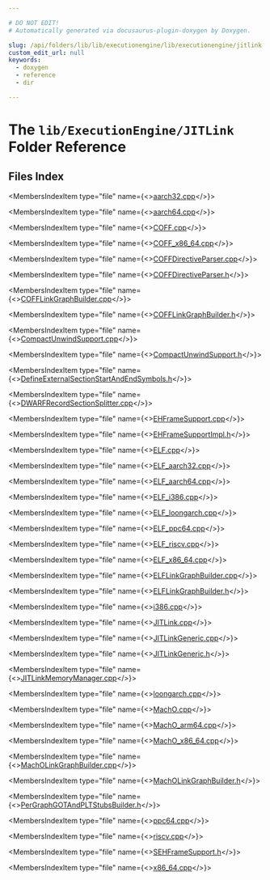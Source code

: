 ```yaml
---

# DO NOT EDIT!
# Automatically generated via docusaurus-plugin-doxygen by Doxygen.

slug: /api/folders/lib/lib/executionengine/lib/executionengine/jitlink
custom_edit_url: null
keywords:
  - doxygen
  - reference
  - dir

---
```





# The `lib/ExecutionEngine/JITLink` Folder Reference

<DoxygenPage pluginConfig={pluginConfig}>



## Files Index

<MembersIndex>

<MembersIndexItem
  type="file"
  name={<><a href="/docs/api/files/lib/lib/executionengine/lib/executionengine/jitlink/aarch32-cpp">aarch32.cpp</a></>}>
</MembersIndexItem>

<MembersIndexItem
  type="file"
  name={<><a href="/docs/api/files/lib/lib/executionengine/lib/executionengine/jitlink/aarch64-cpp">aarch64.cpp</a></>}>
</MembersIndexItem>

<MembersIndexItem
  type="file"
  name={<><a href="/docs/api/files/lib/lib/executionengine/lib/executionengine/jitlink/coff-cpp">COFF.cpp</a></>}>
</MembersIndexItem>

<MembersIndexItem
  type="file"
  name={<><a href="/docs/api/files/lib/lib/executionengine/lib/executionengine/jitlink/coff-x86-64-cpp">COFF_x86_64.cpp</a></>}>
</MembersIndexItem>

<MembersIndexItem
  type="file"
  name={<><a href="/docs/api/files/lib/lib/executionengine/lib/executionengine/jitlink/coffdirectiveparser-cpp">COFFDirectiveParser.cpp</a></>}>
</MembersIndexItem>

<MembersIndexItem
  type="file"
  name={<><a href="/docs/api/files/lib/lib/executionengine/lib/executionengine/jitlink/coffdirectiveparser-h">COFFDirectiveParser.h</a></>}>
</MembersIndexItem>

<MembersIndexItem
  type="file"
  name={<><a href="/docs/api/files/lib/lib/executionengine/lib/executionengine/jitlink/cofflinkgraphbuilder-cpp">COFFLinkGraphBuilder.cpp</a></>}>
</MembersIndexItem>

<MembersIndexItem
  type="file"
  name={<><a href="/docs/api/files/lib/lib/executionengine/lib/executionengine/jitlink/cofflinkgraphbuilder-h">COFFLinkGraphBuilder.h</a></>}>
</MembersIndexItem>

<MembersIndexItem
  type="file"
  name={<><a href="/docs/api/files/lib/lib/executionengine/lib/executionengine/jitlink/compactunwindsupport-cpp">CompactUnwindSupport.cpp</a></>}>
</MembersIndexItem>

<MembersIndexItem
  type="file"
  name={<><a href="/docs/api/files/lib/lib/executionengine/lib/executionengine/jitlink/compactunwindsupport-h">CompactUnwindSupport.h</a></>}>
</MembersIndexItem>

<MembersIndexItem
  type="file"
  name={<><a href="/docs/api/files/lib/lib/executionengine/lib/executionengine/jitlink/defineexternalsectionstartandendsymbols-h">DefineExternalSectionStartAndEndSymbols.h</a></>}>
</MembersIndexItem>

<MembersIndexItem
  type="file"
  name={<><a href="/docs/api/files/lib/lib/executionengine/lib/executionengine/jitlink/dwarfrecordsectionsplitter-cpp">DWARFRecordSectionSplitter.cpp</a></>}>
</MembersIndexItem>

<MembersIndexItem
  type="file"
  name={<><a href="/docs/api/files/lib/lib/executionengine/lib/executionengine/jitlink/ehframesupport-cpp">EHFrameSupport.cpp</a></>}>
</MembersIndexItem>

<MembersIndexItem
  type="file"
  name={<><a href="/docs/api/files/lib/lib/executionengine/lib/executionengine/jitlink/ehframesupportimpl-h">EHFrameSupportImpl.h</a></>}>
</MembersIndexItem>

<MembersIndexItem
  type="file"
  name={<><a href="/docs/api/files/lib/lib/executionengine/lib/executionengine/jitlink/elf-cpp">ELF.cpp</a></>}>
</MembersIndexItem>

<MembersIndexItem
  type="file"
  name={<><a href="/docs/api/files/lib/lib/executionengine/lib/executionengine/jitlink/elf-aarch32-cpp">ELF_aarch32.cpp</a></>}>
</MembersIndexItem>

<MembersIndexItem
  type="file"
  name={<><a href="/docs/api/files/lib/lib/executionengine/lib/executionengine/jitlink/elf-aarch64-cpp">ELF_aarch64.cpp</a></>}>
</MembersIndexItem>

<MembersIndexItem
  type="file"
  name={<><a href="/docs/api/files/lib/lib/executionengine/lib/executionengine/jitlink/elf-i386-cpp">ELF_i386.cpp</a></>}>
</MembersIndexItem>

<MembersIndexItem
  type="file"
  name={<><a href="/docs/api/files/lib/lib/executionengine/lib/executionengine/jitlink/elf-loongarch-cpp">ELF_loongarch.cpp</a></>}>
</MembersIndexItem>

<MembersIndexItem
  type="file"
  name={<><a href="/docs/api/files/lib/lib/executionengine/lib/executionengine/jitlink/elf-ppc64-cpp">ELF_ppc64.cpp</a></>}>
</MembersIndexItem>

<MembersIndexItem
  type="file"
  name={<><a href="/docs/api/files/lib/lib/executionengine/lib/executionengine/jitlink/elf-riscv-cpp">ELF_riscv.cpp</a></>}>
</MembersIndexItem>

<MembersIndexItem
  type="file"
  name={<><a href="/docs/api/files/lib/lib/executionengine/lib/executionengine/jitlink/elf-x86-64-cpp">ELF_x86_64.cpp</a></>}>
</MembersIndexItem>

<MembersIndexItem
  type="file"
  name={<><a href="/docs/api/files/lib/lib/executionengine/lib/executionengine/jitlink/elflinkgraphbuilder-cpp">ELFLinkGraphBuilder.cpp</a></>}>
</MembersIndexItem>

<MembersIndexItem
  type="file"
  name={<><a href="/docs/api/files/lib/lib/executionengine/lib/executionengine/jitlink/elflinkgraphbuilder-h">ELFLinkGraphBuilder.h</a></>}>
</MembersIndexItem>

<MembersIndexItem
  type="file"
  name={<><a href="/docs/api/files/lib/lib/executionengine/lib/executionengine/jitlink/i386-cpp">i386.cpp</a></>}>
</MembersIndexItem>

<MembersIndexItem
  type="file"
  name={<><a href="/docs/api/files/lib/lib/executionengine/lib/executionengine/jitlink/jitlink-cpp">JITLink.cpp</a></>}>
</MembersIndexItem>

<MembersIndexItem
  type="file"
  name={<><a href="/docs/api/files/lib/lib/executionengine/lib/executionengine/jitlink/jitlinkgeneric-cpp">JITLinkGeneric.cpp</a></>}>
</MembersIndexItem>

<MembersIndexItem
  type="file"
  name={<><a href="/docs/api/files/lib/lib/executionengine/lib/executionengine/jitlink/jitlinkgeneric-h">JITLinkGeneric.h</a></>}>
</MembersIndexItem>

<MembersIndexItem
  type="file"
  name={<><a href="/docs/api/files/lib/lib/executionengine/lib/executionengine/jitlink/jitlinkmemorymanager-cpp">JITLinkMemoryManager.cpp</a></>}>
</MembersIndexItem>

<MembersIndexItem
  type="file"
  name={<><a href="/docs/api/files/lib/lib/executionengine/lib/executionengine/jitlink/loongarch-cpp">loongarch.cpp</a></>}>
</MembersIndexItem>

<MembersIndexItem
  type="file"
  name={<><a href="/docs/api/files/lib/lib/executionengine/lib/executionengine/jitlink/macho-cpp">MachO.cpp</a></>}>
</MembersIndexItem>

<MembersIndexItem
  type="file"
  name={<><a href="/docs/api/files/lib/lib/executionengine/lib/executionengine/jitlink/macho-arm64-cpp">MachO_arm64.cpp</a></>}>
</MembersIndexItem>

<MembersIndexItem
  type="file"
  name={<><a href="/docs/api/files/lib/lib/executionengine/lib/executionengine/jitlink/macho-x86-64-cpp">MachO_x86_64.cpp</a></>}>
</MembersIndexItem>

<MembersIndexItem
  type="file"
  name={<><a href="/docs/api/files/lib/lib/executionengine/lib/executionengine/jitlink/macholinkgraphbuilder-cpp">MachOLinkGraphBuilder.cpp</a></>}>
</MembersIndexItem>

<MembersIndexItem
  type="file"
  name={<><a href="/docs/api/files/lib/lib/executionengine/lib/executionengine/jitlink/macholinkgraphbuilder-h">MachOLinkGraphBuilder.h</a></>}>
</MembersIndexItem>

<MembersIndexItem
  type="file"
  name={<><a href="/docs/api/files/lib/lib/executionengine/lib/executionengine/jitlink/pergraphgotandpltstubsbuilder-h">PerGraphGOTAndPLTStubsBuilder.h</a></>}>
</MembersIndexItem>

<MembersIndexItem
  type="file"
  name={<><a href="/docs/api/files/lib/lib/executionengine/lib/executionengine/jitlink/ppc64-cpp">ppc64.cpp</a></>}>
</MembersIndexItem>

<MembersIndexItem
  type="file"
  name={<><a href="/docs/api/files/lib/lib/executionengine/lib/executionengine/jitlink/riscv-cpp">riscv.cpp</a></>}>
</MembersIndexItem>

<MembersIndexItem
  type="file"
  name={<><a href="/docs/api/files/lib/lib/executionengine/lib/executionengine/jitlink/sehframesupport-h">SEHFrameSupport.h</a></>}>
</MembersIndexItem>

<MembersIndexItem
  type="file"
  name={<><a href="/docs/api/files/lib/lib/executionengine/lib/executionengine/jitlink/x86-64-cpp">x86_64.cpp</a></>}>
</MembersIndexItem>

</MembersIndex>


</DoxygenPage>
